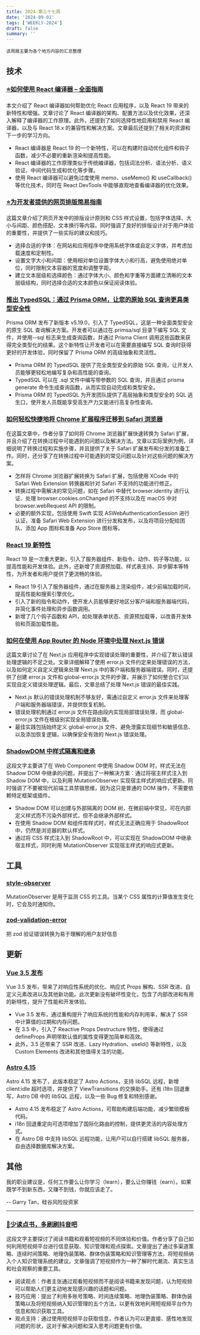 ```yaml
---
title: 2024-第三十七周
date: '2024-09-01'
tags: ['WEEKLY-2024']
draft: false
summary: ''
---
```


`该周报主要为各个地方内容的汇总整理`

<TOCInlineWithSticky toc={props.toc} />

## 技术

### [⭐️如何使用 React 编译器 – 全面指南](https://www.freecodecamp.org/news/react-compiler-complete-guide-react-19/)

本文介绍了 React 编译器如何帮助优化 React 应用程序，以及 React 19 带来的新特性和增强。文章讨论了 React 编译器的架构、配置方法以及优化效果，还深入解释了编译器的工作原理。此外，还提到了如何选择性地启用和禁用 React 编译器，以及与 React 18.x 的兼容性和解决方案。文章最后还提到了相关的资源和下一步的学习方向。

- React 编译器是 React 19 的一个新特性，可以在构建时自动优化组件和钩子函数，减少不必要的重新渲染和提高性能。
- React 编译器的工作原理类似于传统编译器，包括词法分析、语法分析、语义验证、中间代码生成和优化等步骤。
- 使用 React 编译器可以避免过度使用 memo、useMemo() 和 useCallback() 等优化技术，同时在 React DevTools 中能够直观地查看编译器的优化效果。

### [⭐️为开发者提供的网页排版简易指南](https://sinja.io/blog/web-typography-quick-guide#line-height-or-leading)

这篇文章介绍了网页开发中的排版设计原则和 CSS 样式设置，包括字体选择、大小与间距、颜色搭配、文本换行等内容。同时强调了良好的排版设计对于用户体验的重要性，并提供了一些实际的建议和技巧。

- 选择合适的字体：在网站和应用程序中使用系统字体或自定义字体，并考虑加载速度和定制性。
- 设置文字大小和间距：使用相对单位设置字体大小和行高，避免使用绝对单位，同时限制文本容器的宽度和调整字距。
- 建立文本层级和选择颜色：通过字体大小、颜色和字重等方面建立清晰的文本层级结构，同时选择合适的文本颜色以保证阅读体验。

### [推出 TypedSQL：通过 Prisma ORM，让您的原始 SQL 查询更具类型安全性](https://www.prisma.io/blog/announcing-typedsql-make-your-raw-sql-queries-type-safe-with-prisma-orm)

Prisma ORM 发布了新版本 v5.19.0，引入了 TypedSQL，这是一种全面类型安全的原生 SQL 查询解决方案。开发者可以通过在.primsa/sql 目录下编写 SQL 文件，并使用--sql 标志来生成查询函数，并通过 Prisma Client 调用这些函数来获得完全类型化的结果。这个新特性让开发者可以在需要直接编写 SQL 查询时获得更好的开发体验，同时保留了 Prisma ORM 的高级抽象和灵活性。

- Prisma ORM 的 TypedSQL 提供了完全类型安全的原始 SQL 查询，让开发人员能够更轻松地编写复杂和高性能的查询。
- TypedSQL 可以在 .sql 文件中编写带参数的 SQL 查询，并且通过 prisma generate 命令生成查询函数，从而实现自动完成和类型安全。
- Prisma ORM 的 TypedSQL 为开发团队提供了高层抽象和类型安全的 SQL 逃生口，使开发人员既能享受高生产力又能进行高复杂性查询。

### [如何轻松快捷地将 Chrome 扩展程序迁移到 Safari 浏览器](https://evilmartians.com/chronicles/how-to-quickly-and-weightlessly-convert-chrome-extensions-to-safari)

在这篇文章中，作者分享了如何将 Chrome 浏览器扩展快速转换为 Safari 扩展，并且介绍了在转换过程中可能遇到的问题以及解决方法。文章以实际案例为例，详细说明了转换过程和实施步骤，并且提供了关于 Safari 扩展发布和分发的准备工作。同时，还分享了在转换过程中可能遇到的常见问题以及针对这些问题的解决方案。

- 怎样将 Chrome 浏览器扩展转换为 Safari 扩展，包括使用 XCode 中的 Safari Web Extension 转换器和针对 Safari 不支持的功能进行修正。
- 转换过程中需解决的常见问题，如在 Safari 中替代 browser.identity 进行认证、处理 browser.cookies.onChanged 的不支持以及在 macOS 中对 browser.webRequest API 的限制。
- 必要的额外实现，包括使用 Swift 实现 ASWebAuthenticationSession 进行认证，准备 Safari Web Extension 进行分发和发布，以及将项目分配给团队、添加 App 图标和准备 App Store 图标等。

### [React 19 新特性](https://vercel.com/blog/whats-new-in-react-19)

React 19 是一次重大更新，引入了服务器组件、新指令、动作、钩子等功能，以提高性能和开发体验。此外，还新增了资源预加载、样式表支持、异步脚本等特性，为开发者和用户提供了更流畅的体验。

- React 19 引入了服务器组件，通过在服务器上渲染组件，减少前端加载时间，提高性能和搜索引擎优化。
- 引入了新的指令和动作，使开发人员能够更好地区分客户端和服务器端代码，并简化事件处理和异步函数调用。
- 新增了几个钩子函数和 API，如处理表单状态、资源预加载等，以改善开发体验和页面加载性能。

### [如何在使用 App Router 的 Node 环境中处理 Next.js 错误](https://blog.appsignal.com/2024/08/28/how-to-handle-errors-in-nextjs-for-node-with-the-app-router.html)

这篇文章讨论了在 Next.js 应用程序中实现错误处理的重要性，并介绍了默认错误处理逻辑的不足之处。文章详细解释了使用 error.js 文件约定来处理错误的方法，以及如何定义自定义逻辑来处理 Next.js 中的客户端和服务器端错误。同时，还提供了创建 error.js 文件和 global-error.js 文件的步骤，并展示了如何整合它们以实现自定义错误处理逻辑。最后，文章总结了处理 Next.js 错误的最佳实践。

- Next.js 默认的错误处理机制不够友好，需通过自定义 error.js 文件来处理客户端和服务器端错误，并提供恢复机制。
- 错误处理机制通过 error.js 文件在路由段内实现局部错误处理，而 global-error.js 文件在根级别实现全局错误处理。
- 最佳实践包括始终定义 global-error.js 文件、避免泄露实现细节和敏感信息、以及添加恢复逻辑，以确保安全有效的 Next.js 错误处理。

### [ShadowDOM 中样式隔离和继承](https://cn.innei.ren/posts/tech/ShadowDOM-style-isolation-and-inheritance)

这段文字主要讲了在 Web Component 中使用 Shadow DOM 时，样式无法在 Shadow DOM 中继承的问题，并提出了一种解决方案：通过将宿主样式注入到 Shadow DOM 中，以及利用 MutationObserver 实现宿主样式的响应式更新。同时强调了不要被现代前端工具禁锢思维，因为这只是普通的 DOM 操作，不需要依赖特定框架或插件。

- Shadow DOM 可以创建与外部隔离的 DOM 树，在微前端中常见，可在内部定义样式而不污染外部样式，但不会继承外部样式。
- 在使用 Shadow DOM 和组件库样式时，样式无法正确应用于 ShadowRoot 中，仍然是浏览器的默认样式。
- 通过将 CSS 样式注入到 ShadowRoot 中，可以实现在 ShadowDOM 中继承宿主样式，同时利用 MutationObserver 实现宿主样式的响应式更新。

## 工具

### [style-observer](https://github.com/bramus/style-observer)

MutationObserver 是用于监测 CSS 的工具。当某个 CSS 属性的计算值发生变化时，它会及时通知你。

### [zod-validation-error](https://github.com/causaly/zod-validation-error)

把 zod 验证错误转换为易于理解的用户友好信息

## 更新

### [Vue 3.5 发布](https://blog.vuejs.org/posts/vue-3-5)

Vue 3.5 发布，带来了对响应性系统的优化、响应式 Props 解构、SSR 改进、自定义元素改进以及其他新功能。此次更新没有破坏性变化，包含了内部改进和有用的新特性，提升了性能和开发体验。

- Vue 3.5 发布，通过重构提升了响应系统的性能和内存利用率，解决了 SSR 中计算值的过期和内存问题。
- 在 3.5 中，引入了 Reactive Props Destructure 特性，使得通过 defineProps 声明带默认值的属性变得更加简单和高效。
- 此外，3.5 还带来了 SSR 改进、Lazy Hydration、useId() 等新特性，以及 Custom Elements 改进和其他值得关注的功能。

### [Astro 4.15](https://astro.build/blog/astro-4150/)

Astro 4.15 发布了，此版本稳定了 Astro Actions，支持 libSQL 远程，新增 client:idle 超时选项，并提供了 ViewTransitions 的交换助手。还有 i18n 回退重写，Astro DB 中的 libSQL 远程，以及一些 Bug 修复和特别感谢。

- Astro 4.15 发布稳定了 Astro Actions，可帮助构建后端功能，减少繁琐模板代码。
- i18n 回退重定向可选项增加了国际化路由的控制，提供更灵活的内容处理方式。
- 在 Astro DB 中支持 libSQL 远程功能，让用户可以自行搭建 libSQL 服务器，自由选择数据库解决方案。

## 其他

我的职业建议是，任何工作要么让你学习（learn），要么让你赚钱（earn）。如果既学不到新东西，又赚不到钱，你就应该走了。

-- Garry Tan，硅谷风险投资家

---

### [🙏少读点书，多刷刷抖音吧](https://1q43.blog/post/2233)

这段文字主要探讨了阅读书籍和观看短视频的不同体验和价值。作者分享了自己如何利用短视频平台进行信息获取、知识管理和观点探索。文章提出了通过多渠道策略、连续时间策略、地理伪装策略、群体伪装策略和知识管理等方法，将短视频纳入个人知识管理系统的建议。文章强调了短视频作为一种了解时代潮流、真实生活和社会观察的重要工具。

- 阅读观点：作者主张通过观看短视频而不是阅读书籍来发现问题，认为短视频可以帮助人们更主动地发现感兴趣的话题和问题。
- 技巧应用：提出了利用多账号策略、时间连续策略、地理伪装策略、群体伪装策略以及将短视频纳入知识管理的五个方法，以更有效地利用短视频平台作为信息和知识获取工具。
- 观点支持：通过使用短视频平台获取信息，作者认为可以更直接、感性地发现问题的形状，这对于解决问题和深入思考问题更有价值。
